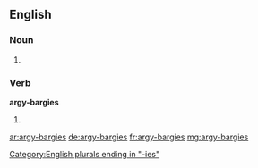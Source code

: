 ==English==

===Noun===
{{head|en}}

# {{plural of|argy-bargy}}

===Verb===
'''argy-bargies'''

# {{en-third-person singular of|argy-bargy}}

[[Category:English plurals ending in "-ies"]]

[[ar:argy-bargies]]
[[de:argy-bargies]]
[[fr:argy-bargies]]
[[mg:argy-bargies]]